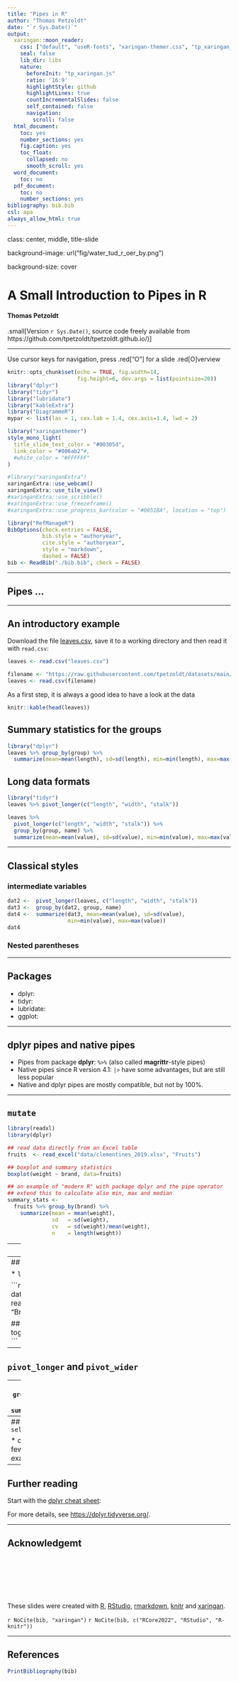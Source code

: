 ---
title: "Pipes in R"
author: "Thomas Petzoldt"
date: "`r Sys.Date()`"
output:
  xaringan::moon_reader:
    css: ["default", "useR-fonts", "xaringan-themer.css", "tp_xaringan_scrollable.css"]
    seal: false
    lib_dir: libs
    nature:
      beforeInit: "tp_xaringan.js"
      ratio: '16:9'
      highlightStyle: github
      highlightLines: true
      countIncrementalSlides: false
      self_contained: false
      navigation:
        scroll: false  
  html_document:
    toc: yes
    number_sections: yes
    fig.caption: yes
    toc_float:
      collapsed: no
      smooth_scroll: yes
  word_document:
    toc: no
  pdf_document:
    toc: no
    number_sections: yes
bibliography: bib.bib
csl: apa
always_allow_html: true
---


class: center, middle, title-slide

background-image: url("fig/water_tud_r_oer_by.png")

background-size: cover


<!-- Own title slide / -->

# A Small Introduction to Pipes in R

#### Thomas Petzoldt

.small[Version `r Sys.Date()`, source code freely available from https://github.com/tpetzoldt/tpetzoldt.github.io/)]


--- 

Use cursor keys for navigation, press .red["O"] for a slide .red[O]verview

<!--
Verbatim code embedding:
https://themockup.blog/posts/2021-08-27-displaying-verbatim-code-chunks-in-xaringan-presentations/
-->

<!--- Setup ------------------------------------------------------------------->
```{r setup, include=FALSE}
knitr::opts_chunk$set(echo = TRUE, fig.width=14, 
                      fig.height=6, dev.args = list(pointsize=20))
library("dplyr")
library("tidyr")
library("lubridate")
library("kableExtra")
library("DiagrammeR")
mypar <- list(las = 1, cex.lab = 1.4, cex.axis=1.4, lwd = 2)
```

```{r xaringan-themer, include=FALSE, warning=FALSE}
library("xaringanthemer")
style_mono_light(
  title_slide_text_color = "#00305d",
  link_color = "#006ab2"#,
  #white_color = "#FFFFFF"
)
```

```{r xaringanExtra, include=FALSE, warnint=FALSE}
#library("xaringanExtra")
xaringanExtra::use_webcam()
xaringanExtra::use_tile_view()
#xaringanExtra::use_scribble()
#xaringanExtra::use_freezeframe()
#xaringanExtra::use_progress_bar(color = "#0051BA", location = "top")
```

<!-- citations work differently with xaringan compared to @Markdown / -->
```{r, load_refs, include=FALSE, cache=FALSE}
library("RefManageR")
BibOptions(check.entries = FALSE,
           bib.style = "authoryear",
           cite.style = "authoryear",
           style = "markdown",
           dashed = FALSE)
bib <- ReadBib("./bib.bib", check = FALSE)
```
<!--- End of Setup ------------------------------------------------------------>

---

## Pipes ...

---

## An introductory example

Download the file [leaves.csv](https://raw.githubusercontent.com/tpetzoldt/datasets/main/data/leaves.csv), save it to a working directory and then read it with
`read.csv`:


```{r eval=FALSE}
leaves <- read.csv("leaves.csv") 
```

```{r include=FALSE}
filename <- "https://raw.githubusercontent.com/tpetzoldt/datasets/main/data/leaves.csv"
leaves <- read.csv(filename) 
```

As a first step, it is always a good idea to have a look at the data

```{r}
knitr::kable(head(leaves))
```

## Summary statistics for the groups

```{r}
library("dplyr")
leaves %>% group_by(group) %>%
  summarize(mean=mean(length), sd=sd(length), min=min(length), max=max(length))
```

## Long data formats

```{r}
library("tidyr")
leaves %>% pivot_longer(c("length", "width", "stalk"))
```


```{r}
leaves %>% 
  pivot_longer(c("length", "width", "stalk")) %>%
  group_by(group, name) %>%
  summarize(mean=mean(value), sd=sd(value), min=min(value), max=max(value))
```


---

## Classical styles

### intermediate variables


```{r}
dat2 <-  pivot_longer(leaves, c("length", "width", "stalk"))
dat3 <-  group_by(dat2, group, name)
dat4 <-  summarize(dat3, mean=mean(value), sd=sd(value),
                   min=min(value), max=max(value))
dat4
```


### Nested parentheses

---

## Packages

* dplyr:
* tidyr:
* lubridate:
* ggplot:

---

## dplyr pipes and native pipes

* Pipes from package **dplyr**: `%>%` (also called **magrittr**-style pipes)
* Native pipes since R version 4.1: `|>` have some advantages, but are still less popular
* Native and dplyr pipes are mostly compatible, but not by 100%.

---

## `mutate`

```{r}
library(readxl)
library(dplyr)

## read data directly from an Excel table
fruits  <- read_excel("data/clementines_2019.xlsx", "Fruits")

## boxplot and summary statistics
boxplot(weight ~ brand, data=fruits)

## an example of "modern R" with package dplyr and the pipe operator
## extend this to calculate also min, max and median
summary_stats <-
  fruits %>% group_by(brand) %>%
    summarize(mean = mean(weight),
              sd   = sd(weight),
              cv   = sd(weight)/mean(weight),
              n    = length(weight))
```



---
## `filter` and `select`


---
## Database operations

* `left_join`

```{r}
## read another table with the meta data
brands  <- read_excel("data/clementines_2019.xlsx", "Brands")

## database operation: join tables together
alldata <- left_join(fruits, brands)
```


---
## `pivot_longer` and `pivot_wider`

---
## `group_by` and `summarize`

---
## `<tidy-select>`

* only a few examples

---
## Further reading

Start with the [dplyr cheat sheet](https://raw.githubusercontent.com/rstudio/cheatsheets/main/data-transformation.pdf):




For more details, see <https://dplyr.tidyverse.org/>.

---

## Acknowledgemt
<br></br><br></br><br></br>
These slides were created with [R](https://www.r-project.org), [RStudio](https://rstudio.com), [rmarkdown](https://rmarkdown.rstudio.com/), [knitr](https://CRAN.R-project.org/package=knitr) and [xaringan](https://github.com/yihui/xaringan).

`r NoCite(bib, "xaringan")`
`r NoCite(bib, c("RCore2022", "RStudio", "R-knitr"))`

---


## References


```{r refs, echo=FALSE, results="asis"}
PrintBibliography(bib)
```

